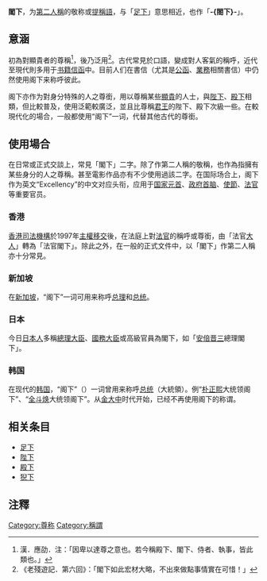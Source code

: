 '''閣下'''，为[[第二人稱|第二人稱]]的敬称或[[提稱語|提稱語]]，与「[[足下|足下]]」意思相近，也作「'''-{閤下}-'''」。

==意涵==
初為對顯貴者的尊稱<ref>漢．應劭．注：「因卑以達尊之意也。若今稱殿下、閣下、侍者、執事，皆此類也。」</ref>，後乃泛用<ref>《老殘遊記．第六回》：「閣下如此宏材大略，不出來做點事情實在可惜！」</ref>。古代常見於口語，變成對人客氣的稱呼，近代至現代則多用于[[书籍|书籍]][[信函|信函]]中。目前人们在書信（尤其是[[公函|公函]]、[[業務|業務]]相關書信）中仍然使用阁下来称呼彼此。

阁下亦作为對身分特殊的人之尊銜，用以尊稱某些[[顯貴|顯貴]]的人士，與[[陛下|陛下]]、[[殿下|殿下]]相類，但比較普及，使用泛範較廣泛，並且比尊稱[[君王|君王]]的陛下、殿下次級一些。在較現代化的場合，一般都使用“阁下”一词，代替其他古代的尊銜。

== 使用場合 ==
在日常或正式交談上，常見「閣下」二字。除了作第二人稱的敬稱，也作為指擁有某些身分的人之尊稱。甚至電影作品亦有不少使用過該二字。在国际场合上，阁下作为英文“Excellency”的中文对应头衔，应用于[[国家元首|国家元首]]、[[政府首脑|政府首脑]]、[[使節|使節]]、[[法官|法官]]等重要官员。
===香港===
[[香港司法機構|香港司法機構]]於1997年[[香港主權移交|主權移交]]後，在法庭上對[[法官|法官]]的稱呼或尊銜，由「法官[[非常尊敬的|大人]]」轉為「法官閣下」。除此之外，在一般的正式文件中，以「閣下」作第二人稱亦十分常見。

=== 新加坡 ===
在[[新加坡|新加坡]]，“阁下”一词可用来称呼[[新加坡總理|总理]]和[[新加坡总统|总统]]。

===日本===
今日[[日本人|日本人]]多稱[[日本內閣總理大臣|總理大臣]]、[[國務大臣_(日本)|國務大臣]]或高級官員為閣下，如「[[安倍晋三|安倍晋三]]總理閣下」。

===韩国===
在现代的[[韩国|韩国]]，“阁下”（{{lang|ko|각하}}）一词曾用来称呼[[韩国总统|总统]]（大統領）。例“[[朴正熙|朴正熙]]大统领阁下”、“[[全斗焕|全斗焕]]大统领阁下”。从[[金大中|金大中]]时代开始，已经不再使用阁下的称谓。

== 相关条目 ==
*[[足下|足下]]
*[[陛下|陛下]]
*[[殿下|殿下]]
*[[猊下|猊下]]

==注釋==
{{reflist}}

{{语言小作品}}
[[Category:尊称|Category:尊称]]
[[Category:稱謂|Category:稱謂]]